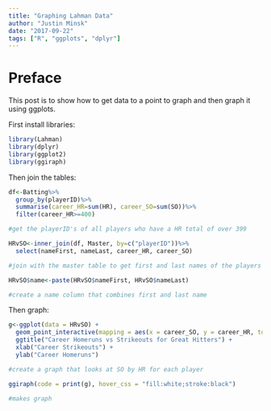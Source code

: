 ```yaml
---
title: "Graphing Lahman Data"
author: "Justin Minsk"
date: "2017-09-22"
tags: ["R", "ggplots", "dplyr"]
---
```

# Preface
This post is to show how to get data to a point to graph and then graph it using ggplots.

First install libraries:
```r
library(Lahman)
library(dplyr)
library(ggplot2)
library(ggiraph)
```

Then join the tables:
```r
df<-Batting%>%
  group_by(playerID)%>%
  summarise(career_HR=sum(HR), career_SO=sum(SO))%>%
  filter(career_HR>=400)

#get the playerID's of all players who have a HR total of over 399

HRvSO<-inner_join(df, Master, by=c("playerID"))%>%
  select(nameFirst, nameLast, career_HR, career_SO)

#join with the master table to get first and last names of the players using plaerID

HRvSO$name<-paste(HRvSO$nameFirst, HRvSO$nameLast)

#create a name column that combines first and last name
```

Then graph:
```r
g<-ggplot(data = HRvSO) +
  geom_point_interactive(mapping = aes(x = career_SO, y = career_HR, tooltip = name)) +
  ggtitle("Career Homeruns vs Strikeouts for Great Hitters") +
  xlab("Career Strikeouts") +
  ylab("Career Homeruns") 

#create a graph that looks at SO by HR for each player

ggiraph(code = print(g), hover_css = "fill:white;stroke:black")

#makes graph
```

